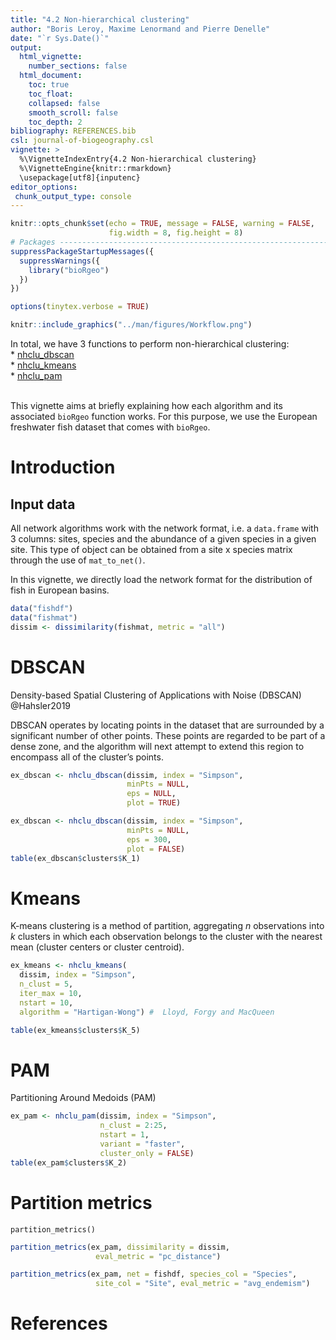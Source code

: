 ```yaml
---
title: "4.2 Non-hierarchical clustering"
author: "Boris Leroy, Maxime Lenormand and Pierre Denelle"
date: "`r Sys.Date()`"
output: 
  html_vignette:
    number_sections: false
  html_document:
    toc: true
    toc_float:
    collapsed: false
    smooth_scroll: false
    toc_depth: 2
bibliography: REFERENCES.bib  
csl: journal-of-biogeography.csl
vignette: >
  %\VignetteIndexEntry{4.2 Non-hierarchical clustering}
  %\VignetteEngine{knitr::rmarkdown}
  \usepackage[utf8]{inputenc}
editor_options: 
 chunk_output_type: console
---
```


```r

knitr::opts_chunk$set(echo = TRUE, message = FALSE, warning = FALSE,
                      fig.width = 8, fig.height = 8)
# Packages --------------------------------------------------------------------
suppressPackageStartupMessages({
  suppressWarnings({
    library("bioRgeo")
  })
})

options(tinytex.verbose = TRUE)
```

```r
knitr::include_graphics("../man/figures/Workflow.png")
```

In total, we have 3 functions to perform non-hierarchical clustering:  
* [nhclu_dbscan](https://biorgeo.github.io/bioRgeo/reference/nhclu_dbscan.html)  
* [nhclu_kmeans](https://biorgeo.github.io/bioRgeo/reference/nhclu_kmeans.html)  
* [nhclu_pam](https://biorgeo.github.io/bioRgeo/reference/nhclu_pam.html)  

<br>
This vignette aims at briefly explaining how each algorithm and its associated
`bioRgeo` function works.
For this purpose, we use the European freshwater fish dataset that comes with
`bioRgeo`.

# Introduction
## Input data

All network algorithms work with the network format, i.e. a `data.frame` with
3 columns: sites, species and the abundance of a given species in a given site.
This type of object can be obtained from a site x species matrix through the
use of `mat_to_net()`.

In this vignette, we directly load the network format for the distribution of
fish in European basins.

```r
data("fishdf")
data("fishmat")
dissim <- dissimilarity(fishmat, metric = "all")
```

# DBSCAN
Density-based Spatial Clustering of Applications with Noise (DBSCAN)
@Hahsler2019

DBSCAN operates by locating points in the dataset that are surrounded by a
significant number of other points. These points are regarded to be part of a
dense zone, and the algorithm will next attempt to extend this region to
encompass all of the cluster's points. 

```r
ex_dbscan <- nhclu_dbscan(dissim, index = "Simpson",
                          minPts = NULL,
                          eps = NULL,
                          plot = TRUE)

ex_dbscan <- nhclu_dbscan(dissim, index = "Simpson",
                          minPts = NULL,
                          eps = 300,
                          plot = FALSE)
table(ex_dbscan$clusters$K_1)
```

# Kmeans
K-means clustering is a method of partition, aggregating *n* observations into
*k* clusters in which each observation belongs to the cluster with the nearest
mean (cluster centers or cluster centroid).
<br>


```r
ex_kmeans <- nhclu_kmeans(
  dissim, index = "Simpson",
  n_clust = 5,
  iter_max = 10,
  nstart = 10,
  algorithm = "Hartigan-Wong") #  Lloyd, Forgy and MacQueen

table(ex_kmeans$clusters$K_5)
```

# PAM
Partitioning Around Medoids (PAM)

```r
ex_pam <- nhclu_pam(dissim, index = "Simpson",
                    n_clust = 2:25,
                    nstart = 1,
                    variant = "faster",
                    cluster_only = FALSE)
table(ex_pam$clusters$K_2)
```

# Partition metrics
`partition_metrics()`

```r
partition_metrics(ex_pam, dissimilarity = dissim,
                   eval_metric = "pc_distance")

partition_metrics(ex_pam, net = fishdf, species_col = "Species",
                   site_col = "Site", eval_metric = "avg_endemism")
```

# References
